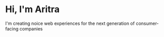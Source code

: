 # Hi, I'm Aritra

I'm creating noice web experiences for the next generation of consumer-facing companies

